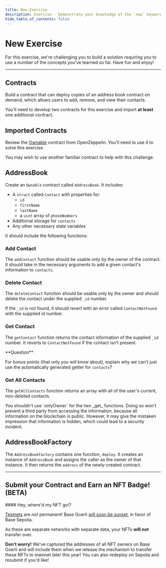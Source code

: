 ```yaml
---
title: New Exercise
description: Exercise - Demonstrate your knowledge of the `new` keyword.
hide_table_of_contents: false
---
```


# New Exercise

For this exercise, we're challenging you to build a solution requiring you to use a number of the concepts you've learned so far. Have fun and enjoy!

---

## Contracts

Build a contract that can deploy copies of an address book contract on demand, which allows users to add, remove, and view their contacts.

You'll need to develop two contracts for this exercise and import **at least** one additional contract.

## Imported Contracts

Review the [Ownable] contract from OpenZeppelin. You'll need to use it to solve this exercise.

You may wish to use another familiar contract to help with this challenge.

## AddressBook

Create an `Ownable` contract called `AddressBook`. It includes:

- A `struct` called `Contact` with properties for:
  - `id`
  - `firstName`
  - `lastName`
  - a `uint` array of `phoneNumbers`
- Additional storage for `contacts`
- Any other necessary state variables

It should include the following functions:

### Add Contact

The `addContact` function should be usable only by the owner of the contract. It should take in the necessary arguments to add a given contact's information to `contacts`.

### Delete Contact

The `deleteContact` function should be usable only by the owner and should delete the contact under the supplied `_id` number.

If the `_id` is not found, it should revert with an error called `ContactNotFound` with the supplied id number.

### Get Contact

The `getContact` function returns the contact information of the supplied `_id` number. It reverts to `ContactNotFound` if the contact isn't present.

<Tip>
**Question**

For bonus points (that only you will know about), explain why we can't just use the automatically generated getter for `contacts`?
</Tip>


### Get All Contacts

The `getAllContacts` function returns an array with all of the user's current, non-deleted contacts.

<Warning>
You shouldn't use `onlyOwner` for the two _get_ functions. Doing so won't prevent a third party from accessing the information, because all information on the blockchain is public. However, it may give the mistaken impression that information is hidden, which could lead to a security incident.
</Warning>


## AddressBookFactory

The `AddressBookFactory` contains one function, `deploy`. It creates an instance of `AddressBook` and assigns the caller as the owner of that instance. It then returns the `address` of the newly-created contract.

---

## Submit your Contract and Earn an NFT Badge! (BETA)

<Note>
#### Hey, where'd my NFT go!?

[Testnets](/learn/deployment-to-testnet/test-networks) are not permanent! Base Goerli [will soon be sunset](https://base.mirror.xyz/kkz1-KFdUwl0n23PdyBRtnFewvO48_m-fZNzPMJehM4), in favor of Base Sepolia.

As these are separate networks with separate data, your NFTs **will not** transfer over.

**Don't worry!** We've captured the addresses of all NFT owners on Base Goerli and will include them when we release the mechanism to transfer these NFTs to mainnet later this year! You can also redeploy on Sepolia and resubmit if you'd like!
</Note>



<CafeUnitTest nftNum={12} />

[Ownable]: https://github.com/OpenZeppelin/openzeppelin-contracts/blob/master/contracts/access/Ownable.sol
